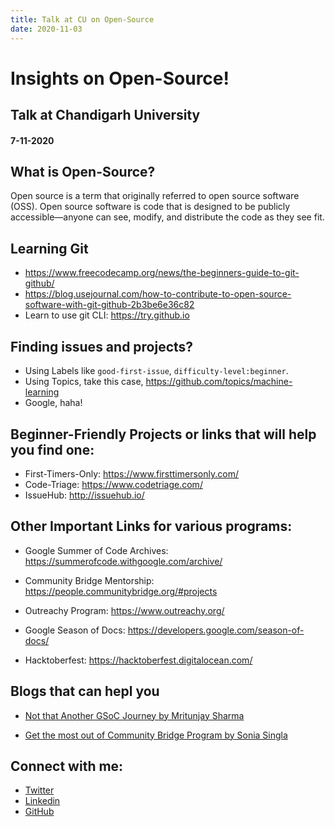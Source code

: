 ```yaml
---
title: Talk at CU on Open-Source
date: 2020-11-03
---
```


# Insights on Open-Source!
## Talk at Chandigarh University
#### 7-11-2020

## What is Open-Source?

Open source is a term that originally referred to open source software (OSS). 
Open source software is code that is designed to be publicly accessible—anyone can see,
modify, and distribute the code as they see fit.

## Learning Git
* https://www.freecodecamp.org/news/the-beginners-guide-to-git-github/
* https://blog.usejournal.com/how-to-contribute-to-open-source-software-with-git-github-2b3be6e36c82
* Learn to use git CLI: https://try.github.io

## Finding issues and projects?

* Using Labels like `good-first-issue`, `difficulty-level:beginner`.
* Using Topics, take this case, https://github.com/topics/machine-learning
* Google, haha!

## Beginner-Friendly Projects or links that will help you find one: 

* First-Timers-Only: https://www.firsttimersonly.com/
*  Code-Triage: https://www.codetriage.com/
* IssueHub: http://issuehub.io/

## Other Important Links for various programs:

* Google Summer of Code Archives: https://summerofcode.withgoogle.com/archive/

* Community Bridge Mentorship: https://people.communitybridge.org/#projects

* Outreachy Program: https://www.outreachy.org/

* Google Season of Docs: https://developers.google.com/season-of-docs/

* Hacktoberfest: https://hacktoberfest.digitalocean.com/

## Blogs that can hepl you

* [Not that Another GSoC Journey by Mritunjay Sharma](https://blog.usejournal.com/not-that-another-gsoc-journey-81b070a0bba9?source=friends_link&sk=3882f475410791178ee82d182a857709)

* [Get the most out of Community Bridge Program by Sonia Singla](https://soniasingla.com/most-cb-program/)

## Connect with me:

* [Twitter](https://twitter.com/mritunjay394)
* [Linkedin](https://www.linkedin.com/in/mritunjay394/)
* [GitHub](https://github.com/mritunjaysharma394)